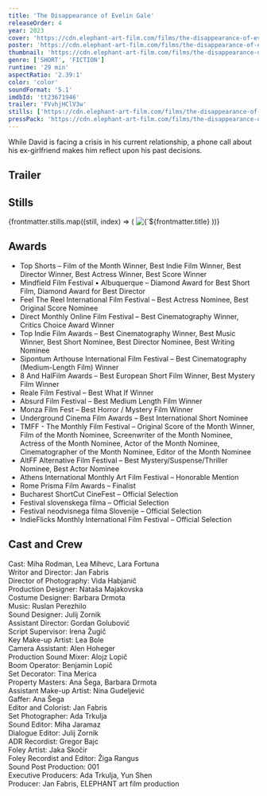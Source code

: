 ```yaml
---
title: 'The Disappearance of Evelin Gale'
releaseOrder: 4
year: 2023
cover: 'https://cdn.elephant-art-film.com/films/the-disappearance-of-evelin-gale/still_59.webp'
poster: 'https://cdn.elephant-art-film.com/films/the-disappearance-of-evelin-gale/poster.webp'
thumbnail: 'https://cdn.elephant-art-film.com/films/the-disappearance-of-evelin-gale/poster_thumb.webp'
genre: ['SHORT', 'FICTION']
runtime: '29 min'
aspectRatio: '2.39:1'
color: 'color'
soundFormat: '5.1'
imdbId: 'tt23671946'
trailer: 'FVvhjHClV3w'
stills: ['https://cdn.elephant-art-film.com/films/the-disappearance-of-evelin-gale/still_03.webp', 'https://cdn.elephant-art-film.com/films/the-disappearance-of-evelin-gale/still_04.webp', 'https://cdn.elephant-art-film.com/films/the-disappearance-of-evelin-gale/still_13.webp', 'https://cdn.elephant-art-film.com/films/the-disappearance-of-evelin-gale/still_17.webp', 'https://cdn.elephant-art-film.com/films/the-disappearance-of-evelin-gale/still_18.webp', 'https://cdn.elephant-art-film.com/films/the-disappearance-of-evelin-gale/still_19.webp', 'https://cdn.elephant-art-film.com/films/the-disappearance-of-evelin-gale/still_23.webp', 'https://cdn.elephant-art-film.com/films/the-disappearance-of-evelin-gale/still_37.webp', 'https://cdn.elephant-art-film.com/films/the-disappearance-of-evelin-gale/still_39.webp', 'https://cdn.elephant-art-film.com/films/the-disappearance-of-evelin-gale/still_59.webp', 'https://cdn.elephant-art-film.com/films/the-disappearance-of-evelin-gale/still_61.webp']
pressPack: 'https://cdn.elephant-art-film.com/films/the-disappearance-of-evelin-gale/pr-package.zip'
---
```



While David is facing a crisis in his current relationship, a phone call about his ex-girlfriend makes him reflect upon his past decisions.

## Trailer

<YouTube id={frontmatter.trailer} class="md:mx-24 xl:mx-12 my-6" />

## Stills

<div class="grid grid-cols-1 sm:grid-cols-2 lg:grid-cols-3 gap-2">
    {frontmatter.stills.map((still, index) => (
        <img src={still} alt={`${frontmatter.title} - Still ${index}`} class="!my-0" />
    ))}
</div>

## Awards

- Top Shorts – Film of the Month Winner, Best Indie Film Winner, Best Director Winner, Best Actress Winner, Best Score Winner
- Mindfield Film Festival • Albuquerque – Diamond Award for Best Short Film, Diamond Award for Best Director
- Feel The Reel International Film Festival – Best Actress Nominee, Best Original Score Nominee
- Direct Monthly Online Film Festival – Best Cinematography Winner, Critics Choice Award Winner
- Top Indie Film Awards – Best Cinematography Winner, Best Music Winner, Best Short Nominee, Best Director Nominee, Best Writing Nominee
- Sipontum Arthouse International Film Festival – Best Cinematography (Medium-Length Film) Winner
- 8 And HalFilm Awards – Best European Short Film Winner, Best Mystery Film Winner
- Reale Film Festival – Best What If Winner
- Absurd Film Festival – Best Medium Length Film Winner
- Monza Film Fest – Best Horror / Mystery Film Winner
- Underground Cinema Film Awards – Best International Short Nominee
- TMFF - The Monthly Film Festival – Original Score of the Month Winner, Film of the Month Nominee, Screenwriter of the Month Nominee, Actress of the Month Nominee, Actor of the Month Nominee, Cinematographer of the Month Nominee, Editor of the Month Nominee
- AltFF Alternative Film Festival – Best Mystery/Suspense/Thriller Nominee, Best Actor Nominee
- Athens International Monthly Art Film Festival – Honorable Mention
- Rome Prisma Film Awards – Finalist
- Bucharest ShortCut CineFest – Official Selection
- Festival slovenskega filma – Official Selection
- Festival neodvisnega filma Slovenije – Official Selection
- IndieFlicks Monthly International Film Festival – Official Selection


## Cast and Crew

<span class="font-light">Cast:</span> <span class="font-medium">Miha Rodman, Lea Mihevc, Lara Fortuna</span>  
<span class="font-light">Writor and Director:</span> <span class="font-medium">Jan Fabris</span>  
<span class="font-light">Director of Photography:</span> <span class="font-medium">Vida Habjanič</span>  
<span class="font-light">Production Designer:</span> <span class="font-medium">Nataša Majakovska</span>  
<span class="font-light">Costume Designer:</span> <span class="font-medium">Barbara Drmota</span>  
<span class="font-light">Music:</span> <span class="font-medium">Ruslan Perezhilo</span>  
<span class="font-light">Sound Designer:</span> <span class="font-medium">Julij Zornik</span>  
<span class="font-light">Assistant Director:</span> <span class="font-medium">Gordan Golubović</span>  
<span class="font-light">Script Supervisor:</span> <span class="font-medium">Irena Žugič</span>  
<span class="font-light">Key Make-up Artist:</span> <span class="font-medium">Lea Bole</span>  
<span class="font-light">Camera Assistant:</span> <span class="font-medium">Alen Hoheger</span>  
<span class="font-light">Production Sound Mixer:</span> <span class="font-medium">Alojz Lopič</span>  
<span class="font-light">Boom Operator:</span> <span class="font-medium">Benjamin Lopič</span>  
<span class="font-light">Set Decorator:</span> <span class="font-medium">Tina Merica</span>  
<span class="font-light">Property Masters:</span> <span class="font-medium">Ana Šega, Barbara Drmota</span>  
<span class="font-light">Assistant Make-up Artist:</span> <span class="font-medium">Nina Gudeljević</span>  
<span class="font-light">Gaffer:</span> <span class="font-medium">Ana Šega</span>  
<span class="font-light">Editor and Colorist:</span> <span class="font-medium">Jan Fabris</span>  
<span class="font-light">Set Photographer:</span> <span class="font-medium">Ada Trkulja</span>  
<span class="font-light">Sound Editor:</span> <span class="font-medium">Miha Jaramaz</span>  
<span class="font-light">Dialogue Editor:</span> <span class="font-medium">Julij Zornik</span>  
<span class="font-light">ADR Recordist:</span> <span class="font-medium">Gregor Bajc</span>  
<span class="font-light">Foley Artist:</span> <span class="font-medium">Jaka Skočir</span>  
<span class="font-light">Foley Recordist and Editor:</span> <span class="font-medium">Žiga Rangus</span>  
<span class="font-light">Sound Post Production:</span> <span class="font-medium">001</span>  
<span class="font-light">Executive Producers:</span> <span class="font-medium">Ada Trkulja, Yun Shen</span>  
<span class="font-light">Producer:</span> <span class="font-medium">Jan Fabris, ELEPHANT art film production</span>  
